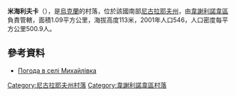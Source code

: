 {{coord|47|19|21|N|31|2|1|E|scale:100000|display=title}}

'''米海利夫卡'''（{{lang-uk|Михайлівка}}），是[[烏克蘭|烏克蘭]]的村落，位於該國南部[[尼古拉耶夫州|尼古拉耶夫州]]，由[[韋謝利諾韋區|韋謝利諾韋區]]負責管轄，面積1.09平方公里，海拔高度113米，2001年人口546，人口密度每平方公里500.9人。

==參考資料==
* [http://weather.in.ua/ua/nikolaevskaja/15890 Погода в селі Михайлівка] {{Wayback|url=http://weather.in.ua/ua/nikolaevskaja/15890 |date=20160607071846 }}

[[Category:尼古拉耶夫州村落|Category:尼古拉耶夫州村落]]
[[Category:韋謝利諾韋區村落|Category:韋謝利諾韋區村落]]


{{Mykolaiv-geo-stub}}